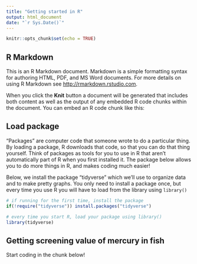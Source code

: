 ```yaml
---
title: "Getting started in R"
output: html_document
date: "`r Sys.Date()`"
---
```


```r
knitr::opts_chunk$set(echo = TRUE)
```

## R Markdown

This is an R Markdown document. Markdown is a simple formatting syntax for authoring HTML, PDF, and MS Word documents. For more details on using R Markdown see <http://rmarkdown.rstudio.com>.

When you click the **Knit** button a document will be generated that includes both content as well as the output of any embedded R code chunks within the document. You can embed an R code chunk like this:

## Load package 

"Packages" are computer code that someone wrote to do a particular thing. By loading a package, R downloads that code, so that you can do that thing yourself. Think of packages as tools for you to use in R that aren't automatically part of R when you first installed it. The package below allows you to do  more things in R, and makes coding much easier! 

Below, we install the package "tidyverse" which we'll use to organize data and to make pretty graphs. You only need to install a package once, but every time you use R you will have to load from the library using `library()`
 

```r
# if running for the first time, install the package 
if(!require("tidyverse")) install.packages("tidyverse") 

# every time you start R, load your package using library() 
library(tidyverse)

```

## Getting screening value of mercury in fish 

Start coding in the chunk below!

```r



```
